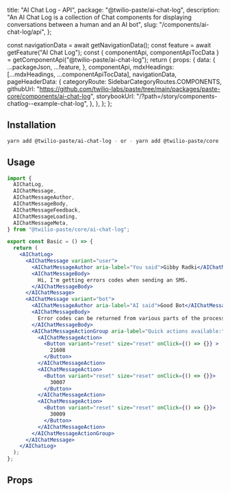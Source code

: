   title: "AI Chat Log - API",
  package: "@twilio-paste/ai-chat-log",
  description:
    "An AI Chat Log is a collection of Chat components for displaying conversations between a human and an AI bot",
  slug: "/components/ai-chat-log/api",
};




  const navigationData = await getNavigationData();
  const feature = await getFeature("AI Chat Log");
  const { componentApi, componentApiTocData } = getComponentApi("@twilio-paste/ai-chat-log");
  return {
    props: {
      data: {
        ...packageJson,
        ...feature,
      },
      componentApi,
      mdxHeadings: [...mdxHeadings, ...componentApiTocData],
      navigationData,
      pageHeaderData: {
        categoryRoute: SidebarCategoryRoutes.COMPONENTS,
        githubUrl: "https://github.com/twilio-labs/paste/tree/main/packages/paste-core/components/ai-chat-log",
        storybookUrl: "/?path=/story/components-chatlog--example-chat-log",
      },
    },
  };
};

## Installation

```bash
yarn add @twilio-paste/ai-chat-log - or - yarn add @twilio-paste/core
```

## Usage

```jsx
import {
  AIChatLog,
  AIChatMessage,
  AIChatMessageAuthor,
  AIChatMessageBody,
  AIChatMessageFeedback,
  AIChatMessageLoading,
  AIChatMessageMeta,
} from "@twilio-paste/core/ai-chat-log";

export const Basic = () => {
  return (
    <AIChatLog>
      <AIChatMessage variant="user">
        <AIChatMessageAuthor aria-label="You said">Gibby Radki</AIChatMessageAuthor>
        <AIChatMessageBody>
          Hi, I'm getting errors codes when sending an SMS.
        </AIChatMessageBody>
      </AIChatMessage>
      <AIChatMessage variant="bot">
        <AIChatMessageAuthor aria-label="AI said">Good Bot</AIChatMessageAuthor>
        <AIChatMessageBody>
          Error codes can be returned from various parts of the process. What error codes are you encountering?
        </AIChatMessageBody>
        <AIChatMessageActionGroup aria-label="Quick actions available:">
          <AIChatMessageAction>
            <Button variant="reset" size="reset" onClick={() => {}} >
              21608
            </Button>
          </AIChatMessageAction>
          <AIChatMessageAction>
            <Button variant="reset" size="reset" onClick={() => {}}>
              30007
            </Button>
          </AIChatMessageAction>
          <AIChatMessageAction>
            <Button variant="reset" size="reset" onClick={() => {}}>
              30009
            </Button>
          </AIChatMessageAction>
        </AIChatMessageActionGroup>
      </AIChatMessage>
    </AIChatLog>
  );
};
```

## Props

<PropsTable componentApi={props.componentApi} />
